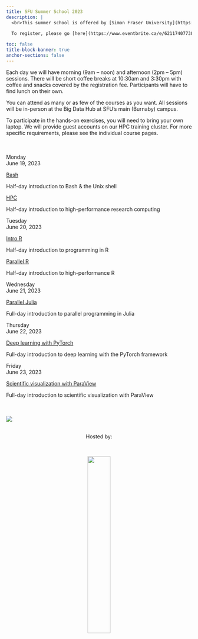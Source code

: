 ```yaml
---
title: SFU Summer School 2023
description: |
  <br>This summer school is offered by [Simon Fraser University](https://www.sfu.ca) on behalf of Western Universities and the [Digital Research Alliance of Canada](https://alliancecan.ca). It is hosted by [SFU's Big Data Hub](https://www.sfu.ca/big-data.html) and is open to all researchers at SFU and other Canadian post-secondary institutions.
  
  To register, please go [here](https://www.eventbrite.ca/e/621174077387).

toc: false
title-block-banner: true
anchor-sections: false
---
```


Each day we will have morning (9am – noon) and afternoon (2pm – 5pm) sessions. There will be short coffee breaks
at 10:30am and 3:30pm with coffee and snacks covered by the registration fee. Participants will have to find lunch on their own.

You can attend as many or as few of the courses as you want. All sessions will be in-person at the Big Data
Hub at SFU's main (Burnaby) campus.

<!-- You can attend as many or as few of the courses as you want. All sessions will be in the [Big Data Hub's -->
<!-- Presentation Studio](https://www.google.com/maps/place/SFU's+Big+Data+Hub/@49.2773182,-122.9170329,17z/data=!3m2!4b1!5s0x548679bf1759cda7:0x9fd3f3a25f691ba2!4m6!3m5!1s0x548679bf1a2d718b:0x9c74a8237eb2fc82!8m2!3d49.2773147!4d-122.914458!16s%2Fg%2F11h9qf0qbw) (ASB 10900). -->

To participate in the hands-on exercises, you will need to bring your own laptop. We will provide guest
accounts on our HPC training cluster. For more specific requirements, please see the individual course pages.<br><br><br>

:::{layout="[[2.5, 5, 5], [2.5, 5, 5], [2.5, 10], [2.5, 10], [2.5, 10]]"}

:::{.card-body}

:::{.date}

Monday<br>June 19, 2023

:::

:::

:::{.card .mb-3}

:::{.card-body}

[Bash](/bash/index.qmd){.card-title .stretched-link}

[Half-day introduction to Bash & the Unix shell]{.text-muted}

:::

:::

:::{.card .mb-3}

:::{.card-body}

[HPC](/hpc/index.qmd){.card-title .stretched-link}

[Half-day introduction to high-performance research computing]{.text-muted}

:::

:::

:::{.card-body}

:::{.date}

Tuesday<br>June 20, 2023

:::

:::

:::{.card .mb-3}

:::{.card-body}

[Intro R](/r_intro/index.qmd){.card-title .stretched-link}

[Half-day introduction to programming in R]{.text-muted}

:::

:::

:::{.card .mb-3}

:::{.card-body}

[Parallel R](/r_parallel/index.qmd){.card-title .stretched-link}

[Half-day introduction to high-performance R]{.text-muted}

:::

:::

:::{.card-body}

:::{.date}

Wednesday<br>June 21, 2023

:::

:::

:::{.card .mb-3}

:::{.card-body}

[Parallel Julia](/julia/index.qmd){.card-title .stretched-link}

[Full-day introduction to parallel programming in Julia]{.text-muted}

:::

:::

:::{.card-body}

:::{.date}

Thursday<br>June 22, 2023

:::

:::

:::{.card .mb-3}

:::{.card-body}

[Deep learning with PyTorch](/ml/index.qmd){.card-title .stretched-link}

[Full-day introduction to deep learning with the PyTorch framework]{.text-muted}

:::

:::

:::{.card-body}

:::{.date}

Friday<br>June 23, 2023

:::

:::

:::{.card .mb-3}

:::{.card-body}

[Scientific visualization with ParaView](/scivis/index.qmd){.card-title .stretched-link}

[Full-day introduction to scientific visualization with ParaView]{.text-muted}

:::

:::

:::

<br><br>
![](/img/sfudrac.png){fig-alt="frontlogo"}

<br>
<center>Hosted by:</center>
<br>

<center>![](/img/bigdata_logo.png){fig-alt="frontlogo" width="35%"}</center>
